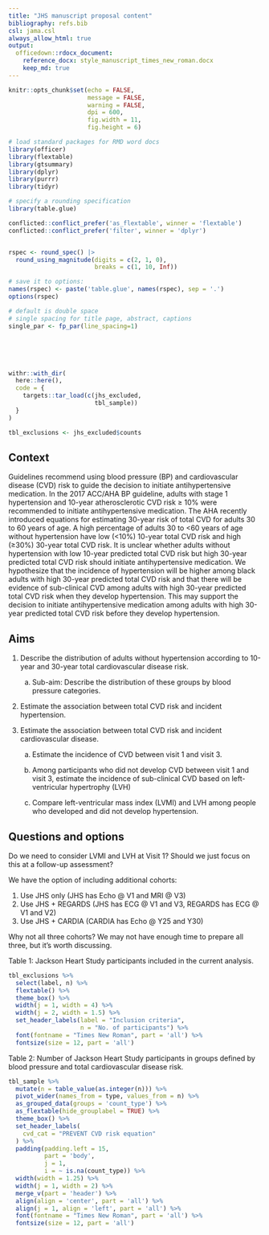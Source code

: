 ```yaml
---
title: "JHS manuscript proposal content"
bibliography: refs.bib
csl: jama.csl
always_allow_html: true
output: 
  officedown::rdocx_document:
    reference_docx: style_manuscript_times_new_roman.docx
    keep_md: true
---
```


```r

knitr::opts_chunk$set(echo = FALSE, 
                      message = FALSE,
                      warning = FALSE,
                      dpi = 600, 
                      fig.width = 11, 
                      fig.height = 6)

# load standard packages for RMD word docs
library(officer)
library(flextable)
library(gtsummary)
library(dplyr)
library(purrr)
library(tidyr)

# specify a rounding specification 
library(table.glue)

conflicted::conflict_prefer('as_flextable', winner = 'flextable')
conflicted::conflict_prefer('filter', winner = 'dplyr')


rspec <- round_spec() |>
  round_using_magnitude(digits = c(2, 1, 0),
                        breaks = c(1, 10, Inf))

# save it to options:
names(rspec) <- paste('table.glue', names(rspec), sep = '.')
options(rspec)

# default is double space 
# single spacing for title page, abstract, captions
single_par <- fp_par(line_spacing=1)


```


<br>
<br>
<br>
<!-- <br> -->
<!-- <br> -->
<!-- <br> -->
<!-- <br> -->
<!-- <br> -->
<!-- <br> -->

<!-- **Correspondence to:** \ -->
<!-- Your name, Degree \ -->
<!-- Your Department \ -->
<!-- Additional departmental details if needed \ -->
<!-- Your university \ -->
<!-- Address line 1 \ -->
<!-- Address line 2 \ -->
<!-- Address line 3 \ -->
<!-- your phone number \ -->
<!-- your email `r single_par` -->

<!-- **Word Count:** Abstract: ; Manuscript:  -->

```r

withr::with_dir(
  here::here(),
  code = {
    targets::tar_load(c(jhs_excluded, 
                        tbl_sample))
  }
)

tbl_exclusions <- jhs_excluded$counts


```

## Context

Guidelines recommend using blood pressure (BP) and cardiovascular disease (CVD) risk to guide the decision to initiate antihypertensive medication.  In the 2017 ACC/AHA BP guideline, adults with stage 1 hypertension and 10-year atherosclerotic CVD risk ≥ 10% were recommended to initiate antihypertensive medication.  The AHA recently introduced equations for estimating 30-year risk of total CVD for adults 30 to 60 years of age. A high percentage of adults 30 to <60 years of age without hypertension have low (<10%) 10-year total CVD risk and high (≥30%) 30-year total CVD risk. It is unclear whether adults without hypertension with low 10-year predicted total CVD risk but high 30-year predicted total CVD risk should initiate antihypertensive medication.  We hypothesize that the incidence of hypertension will be higher among black adults with high 30-year predicted total CVD risk and that there will be evidence of sub-clinical CVD among adults with high 30-year predicted total CVD risk when they develop hypertension. This may support the decision to initiate antihypertensive medication among adults with high 30-year predicted total CVD risk before they develop hypertension.

## Aims 

1. Describe the distribution of adults without hypertension according to 10-year and 30-year total cardiovascular disease risk.

    a. Sub-aim: Describe the distribution of these groups by blood pressure categories.

2. Estimate the association between total CVD risk and incident hypertension. 

3. Estimate the association between total CVD risk and incident cardiovascular disease.

    a. Estimate the incidence of CVD between visit 1 and visit 3. 
    
    b. Among participants who did not develop CVD between visit 1 and visit 3, estimate the incidence of sub-clinical CVD based on left-ventricular hypertrophy (LVH)
    
    c. Compare left-ventricular mass index (LVMI) and LVH among people who developed and did not develop hypertension.

## Questions and options 

Do we need to consider LVMI and LVH at Visit 1? Should we just focus on this at a follow-up assessment?

We have the option of including additional cohorts: 

1.	Use JHS only (JHS has Echo @ V1 and MRI @ V3)
2.	Use JHS + REGARDS (JHS has ECG @ V1 and V3, REGARDS has ECG @ V1 and V2)
3.	Use JHS + CARDIA (CARDIA has Echo @ Y25 and Y30)

Why not all three cohorts? We may not have enough time to prepare all three, but it’s worth discussing.


\newpage

Table 1: Jackson Heart Study participants included in the current analysis.

```r

tbl_exclusions %>% 
  select(label, n) %>% 
  flextable() %>% 
  theme_box() %>% 
  width(j = 1, width = 4) %>% 
  width(j = 2, width = 1.5) %>% 
  set_header_labels(label = "Inclusion criteria",
                    n = "No. of participants") %>% 
  font(fontname = "Times New Roman", part = 'all') %>% 
  fontsize(size = 12, part = 'all')

```

\newpage

Table 2: Number of Jackson Heart Study participants in groups defined by blood pressure and total cardiovascular disease risk.

```r


tbl_sample %>% 
  mutate(n = table_value(as.integer(n))) %>% 
  pivot_wider(names_from = type, values_from = n) %>% 
  as_grouped_data(groups = 'count_type') %>% 
  as_flextable(hide_grouplabel = TRUE) %>% 
  theme_box() %>% 
  set_header_labels(
    cvd_cat = "PREVENT CVD risk equation"
  ) %>% 
  padding(padding.left = 15, 
          part = 'body',
          j = 1, 
          i = ~ is.na(count_type)) %>% 
  width(width = 1.25) %>% 
  width(j = 1, width = 2) %>% 
  merge_v(part = 'header') %>% 
  align(align = 'center', part = 'all') %>% 
  align(j = 1, align = 'left', part = 'all') %>% 
  font(fontname = "Times New Roman", part = 'all') %>% 
  fontsize(size = 12, part = 'all')

```


